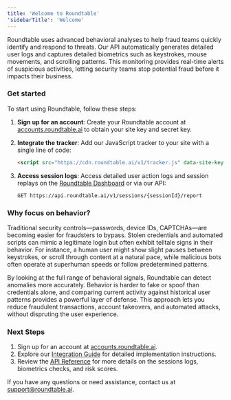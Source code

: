 ```yaml
---
title: 'Welcome to Roundtable'
'sidebarTitle': 'Welcome'
---
```


Roundtable uses advanced behavioral analyses to help fraud teams quickly identify and respond to threats. Our API automatically generates detailed user logs and captures detailed biometrics such as keystrokes, mouse movements, and scrolling patterns. This monitoring provides real-time alerts of suspicious activities, letting security teams stop potential fraud before it impacts their business.

### Get started
To start using Roundtable, follow these steps:

1. **Sign up for an account**: Create your Roundtable account at [accounts.roundtable.ai](https://accounts.roundtable.ai) to obtain your site key and secret key.

2. **Integrate the tracker**: Add our JavaScript tracker to your site with a single line of code:
   ```html
   <script src="https://cdn.roundtable.ai/v1/tracker.js" data-site-key="YOUR_SITE_KEY" data-user-id="OPTIONAL_USER_ID"></script>
   ```

3. **Access session logs**: Access detailed user action logs and session replays on the [Roundtable Dashboard](https://accounts.roundtable.ai) or via our API:
   ```
   GET https://api.roundtable.ai/v1/sessions/{sessionId}/report
   ```

### Why focus on behavior?

Traditional security controls—passwords, device IDs, CAPTCHAs—are becoming easier for fraudsters to bypass. Stolen credentials and automated scripts can mimic a legitimate login but often exhibit telltale signs in their behavior. For instance, a human user might show slight pauses between keystrokes, or scroll through content at a natural pace, while malicious bots often operate at superhuman speeds or follow predetermined patterns.

By looking at the full range of behavioral signals, Roundtable can detect anomalies more accurately. Behavior is harder to fake or spoof than credentials alone, and comparing current activity against historical user patterns provides a powerful layer of defense. This approach lets you reduce fraudulent transactions, account takeovers, and automated attacks, without dispruting the user experience.

   
### Next Steps

1. Sign up for an account at [accounts.roundtable.ai](https://accounts.roundtable.ai).
2. Explore our [Integration Guide](integration) for detailed implementation instructions.
3. Review the [API Reference](api-reference) for more details on the sessions logs, biometrics checks, and risk scores.

If you have any questions or need assistance, contact us at support@roundtable.ai.